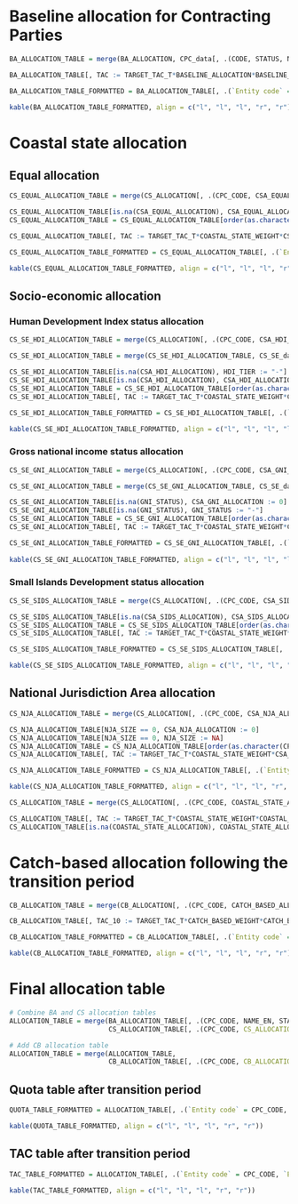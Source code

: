 # Baseline allocation for Contracting Parties

```r
BA_ALLOCATION_TABLE = merge(BA_ALLOCATION, CPC_data[, .(CODE, STATUS, NAME_EN)], by.x = "CPC_CODE", by.y = "CODE")

BA_ALLOCATION_TABLE[, TAC := TARGET_TAC_T*BASELINE_ALLOCATION*BASELINE_WEIGHT]

BA_ALLOCATION_TABLE_FORMATTED = BA_ALLOCATION_TABLE[, .(`Entity code` = CPC_CODE, `Entity name` = NAME_EN, Status = STATUS, `Allocation (%)` = round(BASELINE_ALLOCATION*100, 2), `TAC (t)` = round(TAC, 1))]

kable(BA_ALLOCATION_TABLE_FORMATTED, align = c("l", "l", "l", "r", "r"), format.args = list(big.mark = ","))
```

\newpage

# Coastal state allocation

## Equal allocation

```r
CS_EQUAL_ALLOCATION_TABLE = merge(CS_ALLOCATION[, .(CPC_CODE, CSA_EQUAL_ALLOCATION)], CPC_data[STATUS %in% c("CP", "OBS"), .(CODE, STATUS, NAME_EN)], by.x = "CPC_CODE", by.y = "CODE", all.y = TRUE)

CS_EQUAL_ALLOCATION_TABLE[is.na(CSA_EQUAL_ALLOCATION), CSA_EQUAL_ALLOCATION := 0]
CS_EQUAL_ALLOCATION_TABLE = CS_EQUAL_ALLOCATION_TABLE[order(as.character(CPC_CODE))]

CS_EQUAL_ALLOCATION_TABLE[, TAC := TARGET_TAC_T*COASTAL_STATE_WEIGHT*CSA_EQUAL_ALLOCATION]

CS_EQUAL_ALLOCATION_TABLE_FORMATTED = CS_EQUAL_ALLOCATION_TABLE[, .(`Entity code` = CPC_CODE, `Entity name` = NAME_EN, Status = STATUS, `Allocation (%)` = round(COASTAL_STATE_WEIGHT*CSA_EQUAL_ALLOCATION*100, 2), `TAC (t)` = round(TAC, 1))]

kable(CS_EQUAL_ALLOCATION_TABLE_FORMATTED, align = c("l", "l", "l", "r", "r"), format.args = list(big.mark = ","))
```

\newpage

## Socio-economic allocation

### Human Development Index status allocation

```r
CS_SE_HDI_ALLOCATION_TABLE = merge(CS_ALLOCATION[, .(CPC_CODE, CSA_HDI_ALLOCATION)], CPC_data[STATUS %in% c("CP", "OBS"), .(CODE, STATUS, NAME_EN)], by.x = "CPC_CODE", by.y = "CODE", all.y = TRUE)

CS_SE_HDI_ALLOCATION_TABLE = merge(CS_SE_HDI_ALLOCATION_TABLE, CS_SE_data[, .(CODE, HDI_TIER)], by.x = "CPC_CODE", by.y = "CODE", all.x = TRUE)

CS_SE_HDI_ALLOCATION_TABLE[is.na(CSA_HDI_ALLOCATION), HDI_TIER := "-"]
CS_SE_HDI_ALLOCATION_TABLE[is.na(CSA_HDI_ALLOCATION), CSA_HDI_ALLOCATION := 0]
CS_SE_HDI_ALLOCATION_TABLE = CS_SE_HDI_ALLOCATION_TABLE[order(as.character(CPC_CODE))]
CS_SE_HDI_ALLOCATION_TABLE[, TAC := TARGET_TAC_T*COASTAL_STATE_WEIGHT*CSA_HDI_ALLOCATION]

CS_SE_HDI_ALLOCATION_TABLE_FORMATTED = CS_SE_HDI_ALLOCATION_TABLE[, .(`Entity code` = CPC_CODE, `Entity name` = NAME_EN, Status = STATUS, HDI = HDI_TIER, `Allocation (%)` = round(COASTAL_STATE_WEIGHT*CSA_HDI_ALLOCATION*100, 2), `TAC (t)` = round(TAC, 1))]

kable(CS_SE_HDI_ALLOCATION_TABLE_FORMATTED, align = c("l", "l", "l", "l", "r", "r"), format.args = list(big.mark = ","))
```

\newpage

### Gross national income status allocation

```r
CS_SE_GNI_ALLOCATION_TABLE = merge(CS_ALLOCATION[, .(CPC_CODE, CSA_GNI_ALLOCATION)], CPC_data[STATUS %in% c("CP", "OBS"), .(CODE, STATUS, NAME_EN)], by.x = "CPC_CODE", by.y = "CODE", all.y = TRUE)

CS_SE_GNI_ALLOCATION_TABLE = merge(CS_SE_GNI_ALLOCATION_TABLE, CS_SE_data[, .(CODE, GNI_STATUS)], by.x = "CPC_CODE", by.y = "CODE", all.x = TRUE)

CS_SE_GNI_ALLOCATION_TABLE[is.na(GNI_STATUS), CSA_GNI_ALLOCATION := 0]
CS_SE_GNI_ALLOCATION_TABLE[is.na(GNI_STATUS), GNI_STATUS := "-"]
CS_SE_GNI_ALLOCATION_TABLE = CS_SE_GNI_ALLOCATION_TABLE[order(as.character(CPC_CODE))]
CS_SE_GNI_ALLOCATION_TABLE[, TAC := TARGET_TAC_T*COASTAL_STATE_WEIGHT*CSA_GNI_ALLOCATION]

CS_SE_GNI_ALLOCATION_TABLE_FORMATTED = CS_SE_GNI_ALLOCATION_TABLE[, .(`Entity code` = CPC_CODE, `Entity name` = NAME_EN, Status = STATUS, GNI = GNI_STATUS, `Allocation (%)` = round(COASTAL_STATE_WEIGHT*CSA_GNI_ALLOCATION*100, 2), `TAC (t)` = round(TAC, 1))]
  
kable(CS_SE_GNI_ALLOCATION_TABLE_FORMATTED, align = c("l", "l", "l", "l", "r", "r"), format.args = list(big.mark = ","))
```

\newpage

### Small Islands Development status allocation

```r
CS_SE_SIDS_ALLOCATION_TABLE = merge(CS_ALLOCATION[, .(CPC_CODE, CSA_SIDS_ALLOCATION)], CPC_data[STATUS %in% c("CP", "OBS"), .(CODE, STATUS, NAME_EN)], by.x = "CPC_CODE", by.y = "CODE", all.y = TRUE)

CS_SE_SIDS_ALLOCATION_TABLE[is.na(CSA_SIDS_ALLOCATION), CSA_SIDS_ALLOCATION := 0]
CS_SE_SIDS_ALLOCATION_TABLE = CS_SE_SIDS_ALLOCATION_TABLE[order(as.character(CPC_CODE))]
CS_SE_SIDS_ALLOCATION_TABLE[, TAC := TARGET_TAC_T*COASTAL_STATE_WEIGHT*CSA_SIDS_ALLOCATION]

CS_SE_SIDS_ALLOCATION_TABLE_FORMATTED = CS_SE_SIDS_ALLOCATION_TABLE[, .(`Entity code` = CPC_CODE, `Entity name` = NAME_EN, Status = STATUS, `Allocation (%)` = round(COASTAL_STATE_WEIGHT*CSA_SIDS_ALLOCATION*100, 2), `TAC (t)` = round(TAC, 1))]

kable(CS_SE_SIDS_ALLOCATION_TABLE_FORMATTED, align = c("l", "l", "l", "r", "r"), format.args = list(big.mark = ","))
```

\newpage

## National Jurisdiction Area allocation

```r
CS_NJA_ALLOCATION_TABLE = merge(CS_ALLOCATION[, .(CPC_CODE, CSA_NJA_ALLOCATION)], CPC_data[STATUS %in% c("CP", "OBS"), .(CODE, STATUS, NAME_EN, NJA_SIZE)], by.x = "CPC_CODE", by.y = "CODE", all.y = TRUE)

CS_NJA_ALLOCATION_TABLE[NJA_SIZE == 0, CSA_NJA_ALLOCATION := 0]
CS_NJA_ALLOCATION_TABLE[NJA_SIZE == 0, NJA_SIZE := NA]
CS_NJA_ALLOCATION_TABLE = CS_NJA_ALLOCATION_TABLE[order(as.character(CPC_CODE))]
CS_NJA_ALLOCATION_TABLE[, TAC := TARGET_TAC_T*COASTAL_STATE_WEIGHT*CSA_NJA_ALLOCATION]

CS_NJA_ALLOCATION_TABLE_FORMATTED = CS_NJA_ALLOCATION_TABLE[, .(`Entity code` = CPC_CODE, `Entity name` = NAME_EN, Status = STATUS, `NJA size (km2)` = pn(NJA_SIZE), `Allocation (%)` = round(COASTAL_STATE_WEIGHT*CSA_NJA_ALLOCATION*100, 2), `TAC (t)` = round(TAC, 1))]

kable(CS_NJA_ALLOCATION_TABLE_FORMATTED, align = c("l", "l", "l", "r", "r", "r"), format.args = list(big.mark = ","))
```

\newpage

```r
CS_ALLOCATION_TABLE = merge(CS_ALLOCATION[, .(CPC_CODE, COASTAL_STATE_ALLOCATION)], CPC_data[STATUS %in% c("CP", "OBS"), .(CODE, STATUS, NAME_EN)], by.x = "CPC_CODE", by.y = "CODE", all.y = TRUE)

CS_ALLOCATION_TABLE[, TAC := TARGET_TAC_T*COASTAL_STATE_WEIGHT*COASTAL_STATE_ALLOCATION]
CS_ALLOCATION_TABLE[is.na(COASTAL_STATE_ALLOCATION), COASTAL_STATE_ALLOCATION := 0]
```

# Catch-based allocation following the transition period

```r
CB_ALLOCATION_TABLE = merge(CB_ALLOCATION[, .(CPC_CODE, CATCH_BASED_ALLOCATION_YEAR_10)], CPC_data[, .(CODE, STATUS, NAME_EN)], by.x = "CPC_CODE", by.y = "CODE")

CB_ALLOCATION_TABLE[, TAC_10 := TARGET_TAC_T*CATCH_BASED_WEIGHT*CATCH_BASED_ALLOCATION_YEAR_10]

CB_ALLOCATION_TABLE_FORMATTED = CB_ALLOCATION_TABLE[, .(`Entity code` = CPC_CODE, `Entity name` = NAME_EN, Status = STATUS, `Allocation (%)` = round(CATCH_BASED_WEIGHT*CATCH_BASED_ALLOCATION_YEAR_10*100, 2), `TAC (t)` = round(TAC_10, 1))]

kable(CB_ALLOCATION_TABLE_FORMATTED, align = c("l", "l", "l", "r", "r"), format.args = list(big.mark = ","))
```

\newpage

# Final allocation table

```r
# Combine BA and CS allocation tables
ALLOCATION_TABLE = merge(BA_ALLOCATION_TABLE[, .(CPC_CODE, NAME_EN, STATUS, BS_ALLOCATION = BASELINE_WEIGHT*BASELINE_ALLOCATION, TAC_BS = TAC)], 
                         CS_ALLOCATION_TABLE[, .(CPC_CODE, CS_ALLOCATION = COASTAL_STATE_WEIGHT*COASTAL_STATE_ALLOCATION, TAC_CS = TAC)], by = "CPC_CODE")

# Add CB allocation table
ALLOCATION_TABLE = merge(ALLOCATION_TABLE, 
                         CB_ALLOCATION_TABLE[, .(CPC_CODE, CB_ALLOCATION = CATCH_BASED_WEIGHT*CATCH_BASED_ALLOCATION_YEAR_10, TAC_CB = TAC_10)], by = "CPC_CODE")
```

## Quota table after transition period

```r
QUOTA_TABLE_FORMATTED = ALLOCATION_TABLE[, .(`Entity code` = CPC_CODE, `Entity name` = NAME_EN, Status = STATUS, `Baseline (%)` = round(BS_ALLOCATION*100, 3), `Coastal States (%)` = round(CS_ALLOCATION*100, 3), `Catch-based (%)`= round(CB_ALLOCATION*100, 3), `Total (%)` = round(BS_ALLOCATION + CS_ALLOCATION + CB_ALLOCATION, 3))]

kable(QUOTA_TABLE_FORMATTED, align = c("l", "l", "l", "r", "r"))
```

\newpage

## TAC table after transition period

```r
TAC_TABLE_FORMATTED = ALLOCATION_TABLE[, .(`Entity code` = CPC_CODE, `Entity name` = NAME_EN, Status = STATUS, `Baseline (t)` = round(TARGET_TAC_T*BS_ALLOCATION, 1), `Coastal States (t)` = round(TARGET_TAC_T*CS_ALLOCATION, 1), `Catch-based (t)`= round(TARGET_TAC_T*CB_ALLOCATION, 1), `Total (t)` = round(TARGET_TAC_T*(BS_ALLOCATION + CS_ALLOCATION + CB_ALLOCATION), 1))]

kable(TAC_TABLE_FORMATTED, align = c("l", "l", "l", "r", "r"))
```